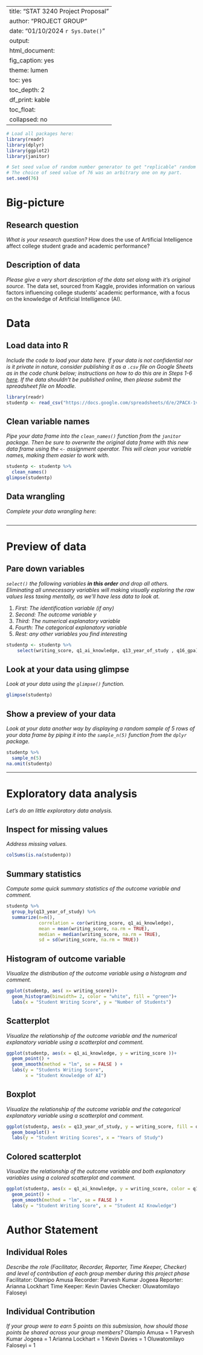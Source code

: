 
---
title: "STAT 3240 Project Proposal"
author: "PROJECT GROUP"
date: "01/10/2024 `r Sys.Date()`"
output:
  html_document:
    fig_caption: yes
    theme: lumen
    toc: yes
    toc_depth: 2
    df_print: kable
    toc_float:
      collapsed: no
---

```{r, message=FALSE}
# Load all packages here:
library(readr)
library(dplyr)
library(ggplot2)
library(janitor)

# Set seed value of random number generator to get "replicable" random numbers.
# The choice of seed value of 76 was an arbitrary one on my part.
set.seed(76)
```

# Big-picture

## Research question

_What is your research question?_
How does the use of Artificial Intelligence affect college student grade and academic performance?

## Description of data

_Please give a very short description of the data set along with it's original source._
The data set, sourced from Kaggle, provides information on various factors influencing college students' academic performance, with a focus on the knowledge of Artificial Intelligence (AI). 


# Data

## Load data into R

_Include the code to load your data here. If your data is not confidential nor is it private in nature, consider publishing it as a `.csv` file on Google Sheets as in the code chunk below; instructions on how to do this are in Steps 1-6 [here](https://twitter.com/rudeboybert/status/1055821846539591680). If the data shouldn't be published online, then please submit the spreadsheet file on Moodle._

```{r}
library(readr)
studentp <- read_csv("https://docs.google.com/spreadsheets/d/e/2PACX-1vRhKd_zI7lzSzqg6sG4aSes4GqGNKJr672S_MjGDuaQdXVXTl5GIQ6B-uSg9i_sD1vnzsuottRg0iy9/pub?gid=763522175&single=true&output=csv")
```

## Clean variable names

_Pipe your data frame into the `clean_names()` function from the `janitor` package. Then be sure to overwrite the original data frame with this new data frame using the `<-` assignment operator. This will clean your variable names, making them easier to work with._

```{r}
studentp <- studentp %>%
  clean_names()
glimpse(studentp)
```

## Data wrangling

_Complete your data wrangling here_: 

```{r}

```



***


# Preview of data

## Pare down variables

_`select()` the following variables **in this order** and drop all others. Eliminating all unnecessary variables will making visually exploring the raw values less taxing mentally, as we'll have less data to look at._

1. _First: The identification variable (if any)_
1. _Second: The outcome variable $y$_
1. _Third: The numerical explanatory variable_
1. _Fourth: The categorical explanatory variable_
1. _Rest: any other variables you find interesting_

```{r}
studentp <- studentp %>%
    select(writing_score, q1_ai_knowledge, q13_year_of_study , q16_gpa)

```

## Look at your data using glimpse

_Look at your data using the `glimpse()` function._

```{r}
glimpse(studentp)
```

## Show a preview of your data

_Look at your data another way by displaying a random sample of 5 rows of your data frame by piping it into the `sample_n(5)` function from the `dplyr` package._

```{r}
studentp %>%
  sample_n(5)
na.omit(studentp)

```



***



# Exploratory data analysis

_Let's do an little exploratory data analysis._

## Inspect for missing values

_Address missing values._


```{r}
colSums(is.na(studentp))
```


## Summary statistics

_Compute some quick summary statistics of the outcome variable and comment._

```{r}
studentp %>%
  group_by(q13_year_of_study) %>%
  summarize(n=n(),
            correlation = cor(writing_score, q1_ai_knowledge),
            mean = mean(writing_score, na.rm = TRUE),
            median = median(writing_score, na.rm = TRUE),
            sd = sd(writing_score, na.rm = TRUE))

```


## Histogram of outcome variable 

_Visualize the distribution of the outcome variable using a histogram and comment._

```{r, fig.cap = "Figure 1. Histogram of Student WWriting Score and Number of Students", fig.align = "center", fig.width=16/2, fig.height=9/2}
ggplot(studentp, aes( x= writing_score))+
  geom_histogram(binwidth= 2, color = "white", fill = "green")+
  labs(x = "Student Writing Score", y = "Number of Students")
```



## Scatterplot 

_Visualize the relationship of the outcome variable and the numerical explanatory variable using a scatterplot and comment._

```{r, fig.cap = "Figure 2. Scatterplot of Student Knowledge of AI against Student Writing Score", fig.align = "center", fig.width=16/2, fig.height=9/2}
ggplot(studentp, aes(x = q1_ai_knowledge, y = writing_score ))+
  geom_point() +
  geom_smooth(method = "lm", se = FALSE ) +
  labs(y = "Students Writing Score", 
       x = "Student Knowledge of AI")
```


## Boxplot

_Visualize the relationship of the outcome variable and the categorical explanatory variable using a scatterplot and comment._

```{r, fig.cap = "Figure 3. Boxplot of Years of Study and Student Writing Score", fig.align = "center", fig.width=16/2, fig.height=9/2}
ggplot(studentp, aes(x = q13_year_of_study, y = writing_score, fill = q13_year_of_study)) +
  geom_boxplot() +
  labs(y = "Student Writing Scores", x = "Years of Study")
```

## Colored scatterplot

_Visualize the relationship of the outcome variable and both explanatory variables using a colored scatterplot and comment._

```{r, fig.cap = "Figure 4. Scatterplot of Student AI Knowledge and Writing Scores", fig.align = "center", fig.width=16/2, fig.height=9/2}
ggplot(studentp, aes(x = q1_ai_knowledge, y = writing_score, color = q13_year_of_study))+
  geom_point() +
  geom_smooth(method = "lm", se = FALSE ) +
  labs(y = "Student Writing Score", x = "Student AI Knowledge")
```




# Author Statement

## Individual Roles

_Describe the role (Facilitator, Recorder, Reporter, Time Keeper, Checker) and level of contribution of each group member during this project phase_ 
Facilitator: Olamipo Amusa
Recorder: Parvesh Kumar Jogeea
Reporter: Arianna Lockhart
Time Keeper: Kevin Davies
Checker: Oluwatomilayo Faloseyi

## Individual Contribution

_If your group were to earn 5 points on this submission, how should those points be shared across your group members?_
Olampio Amusa = 1
Parvesh Kumar Jogeea = 1
Arianna Lockhart = 1
Kevin Davies = 1
Oluwatomilayo Faloseyi = 1

